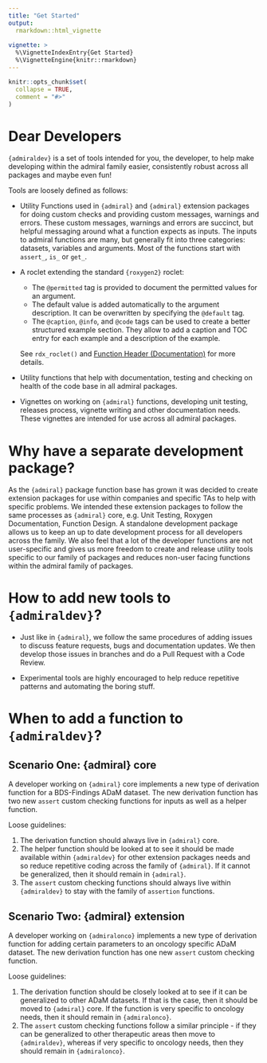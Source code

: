```yaml
---
title: "Get Started"
output: 
  rmarkdown::html_vignette
    
vignette: >
  %\VignetteIndexEntry{Get Started}
  %\VignetteEngine{knitr::rmarkdown}
---
```


```r
knitr::opts_chunk$set(
  collapse = TRUE,
  comment = "#>"
)
```


#  Dear Developers

`{admiraldev}` is a set of tools intended for you, the developer, to help make developing within the admiral family easier, consistently robust across all packages and maybe even fun! 

Tools are loosely defined as follows:

* Utility Functions used in `{admiral}` and `{admiral}` extension packages for
doing custom checks and providing custom messages, warnings and errors.  These
custom messages, warnings and errors are succinct, but helpful messaging around
what a function expects as inputs. The inputs to admiral functions are many, but
generally fit into three categories: datasets, variables and arguments. Most of
the functions start with `assert_`, `is_` or `get_`.

* A roclet extending the standard `{roxygen2}` roclet:
    - The `@permitted` tag is provided to document the permitted values for an
    argument.
    - The default value is added automatically to the argument description. It
    can be overwritten by specifying the `@default` tag.
    - The `@caption`, `@info`, and `@code` tags can be used to create a better
    structured example section. They allow to add a caption and TOC entry for
    each example and a description of the example.
    
  See `rdx_roclet()` and [Function Header
  (Documentation)](programming_strategy.html#function-header-documentation) for
  more details.

* Utility functions that help with documentation, testing and checking on health of the code base in all admiral packages.

* Vignettes on working on `{admiral}` functions, developing unit testing, releases process, vignette writing and other documentation needs.  These vignettes are intended for use across all admiral packages.

# Why have a separate development package?

As the `{admiral}` package function base has grown it was decided to create extension packages for use within companies and specific TAs to help with specific problems. We intended these extension packages to follow the same processes as `{admiral}` core, e.g. Unit Testing, Roxygen Documentation, Function Design. A standalone development package allows us to keep an up to date development process for all developers across the family.  We also feel that a lot of the developer functions are not user-specific and gives us more freedom to create and release utility tools specific to our family of packages and reduces non-user facing functions within the admiral family of packages.

# How to add new tools to `{admiraldev}`?

* Just like in `{admiral}`, we follow the same procedures of adding issues to discuss feature requests, bugs and documentation updates.  We then develop those issues in branches and do a Pull Request with a Code Review.  

* Experimental tools are highly encouraged to help reduce repetitive patterns and automating the boring stuff.  

# When to add a function to `{admiraldev}`?

## **Scenario One: {admiral} core** 

A developer working on `{admiral}` core implements a new type of derivation function for a BDS-Findings ADaM dataset. The new derivation function has two new `assert` custom checking functions for inputs as well as a helper function.

Loose guidelines:

1. The derivation function should always live in `{admiral}` core.
1. The helper function should be looked at to see it should be made available within `{admiraldev}` for other extension packages needs and so reduce repetitive coding across the family of `{admiral}`. If it cannot be generalized, then it should remain in `{admiral}`.
1. The `assert` custom checking functions should always live within `{admiraldev}` to stay with the family of `assertion` functions.

## **Scenario Two: {admiral} extension** 

A developer working on `{admiralonco}` implements a new type of derivation function for adding certain parameters to an oncology specific ADaM dataset. The new derivation function has one new `assert` custom checking function. 

Loose guidelines:

1. The derivation function should be closely looked at to see if it can be generalized to other ADaM datasets.  If that is the case, then it should be moved to `{admiral}` core. If the function is very specific to oncology needs, then it should remain in `{admiralonco}`.
1. The `assert` custom checking functions follow a similar principle - if they can be generalized to other therapeutic areas then move to `{admiraldev}`, whereas if very specific to oncology needs, then they should remain in `{admiralonco}`.  
